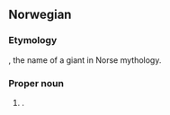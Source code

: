 ==Norwegian==

===Etymology===
{{etyl|non|no}} {{m|non|Þrymr||noise", "uproar}}, the name of a giant in Norse mythology.

===Proper noun===
{{head|no|proper noun}}

# {{given name|male|lang=no}}.